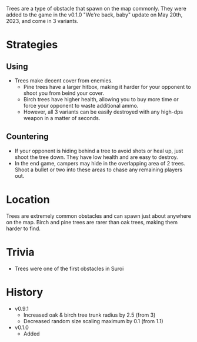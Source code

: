 Trees are a type of obstacle that spawn on the map commonly. They were added to the game in the v0.1.0 "We're back, baby" update on May 20th, 2023, and come in 3 variants.

# Strategies
## Using
- Trees make decent cover from enemies.
    - Pine trees have a larger hitbox, making it harder for your opponent to shoot you from beind your cover. 
    - Birch trees have higher health, allowing you to buy more time or force your opponent to waste additional ammo. 
    - However, all 3 variants can be easily destroyed with any high-dps weapon in a matter of seconds.

## Countering
- If your opponent is hiding behind a tree to avoid shots or heal up, just shoot the tree down. They have low health and are easy to destroy.
- In the end game, campers may hide in the overlapping area of 2 trees. Shoot a bullet or two into these areas to chase any remaining players out.

# Location
Trees are extremely common obstacles and can spawn just about anywhere on the map. Birch and pine trees are rarer than oak trees, making them harder to find.

# Trivia
- Trees were one of the first obstacles in Suroi 

# History
- v0.9.1
    - Increased oak & birch tree trunk radius by 2.5 (from 3)
    - Decreased random size scaling maximum by 0.1 (from 1.1)
- v0.1.0
    - Added
